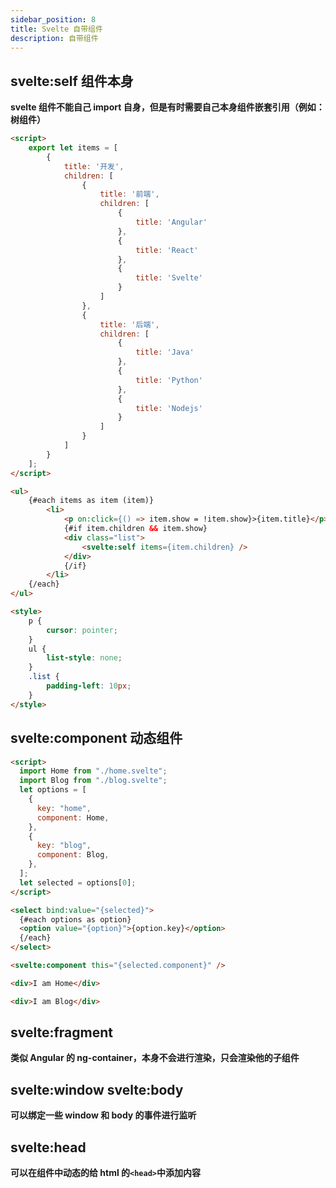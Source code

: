 ```yaml
---
sidebar_position: 8
title: Svelte 自带组件
description: 自带组件
---
```


## svelte:self 组件本身

**svelte 组件不能自己 import 自身，但是有时需要自己本身组件嵌套引用（例如：树组件）**

```html
<script>
	export let items = [
		{
			title: '开发',
			children: [
				{
					title: '前端',
					children: [
						{
							title: 'Angular'
						},
						{
							title: 'React'
						},
						{
							title: 'Svelte'
						}
					]
				},
				{
					title: '后端',
					children: [
						{
							title: 'Java'
						},
						{
							title: 'Python'
						},
						{
							title: 'Nodejs'
						}
					]
				}
			]
		}
	];
</script>

<ul>
	{#each items as item (item)}
		<li>
			<p on:click={() => item.show = !item.show}>{item.title}</p>
			{#if item.children && item.show}
			<div class="list">
				<svelte:self items={item.children} />
			</div>
			{/if}
		</li>
	{/each}
</ul>

<style>
	p {
		cursor: pointer;
	}
	ul {
		list-style: none;
	}
	.list {
		padding-left: 10px;
	}
</style>
```

## svelte:component 动态组件

```html title="app.svelte"
<script>
  import Home from "./home.svelte";
  import Blog from "./blog.svelte";
  let options = [
    {
      key: "home",
      component: Home,
    },
    {
      key: "blog",
      component: Blog,
    },
  ];
  let selected = options[0];
</script>

<select bind:value="{selected}">
  {#each options as option}
  <option value="{option}">{option.key}</option>
  {/each}
</select>

<svelte:component this="{selected.component}" />
```

```html title="home.svelte"
<div>I am Home</div>
```

```html title="blog.svelte"
<div>I am Blog</div>
```

## svelte:fragment

**类似 Angular 的 ng-container，本身不会进行渲染，只会渲染他的子组件**

## svelte:window svelte:body

**可以绑定一些 window 和 body 的事件进行监听**

## svelte:head

**可以在组件中动态的给 html 的`<head>`中添加内容**
